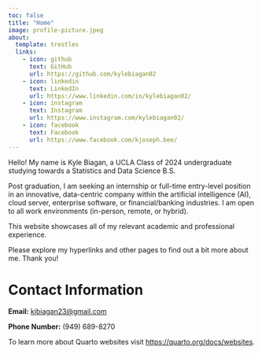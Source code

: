 ```yaml
---
toc: false
title: "Home"
image: profile-picture.jpeg
about:
  template: trestles
  links:
    - icon: github
      text: GitHub
      url: https://github.com/kylebiagan02
    - icon: linkedin
      text: LinkedIn
      url: https://www.linkedin.com/in/kylebiagan02/
    - icon: instagram
      text: Instagram
      url: https://www.instagram.com/kylebiagan02/
    - icon: facebook
      text: Facebook
      url: https://www.facebook.com/kjoseph.bee/
---
```


Hello! My name is Kyle Biagan, a UCLA Class of 2024 undergraduate studying towards a Statistics and Data Science B.S. 

Post graduation, I am seeking an internship or full-time entry-level position in an innovative, data-centric company within the artificial intelligence (AI), cloud server, enterprise software, or financial/banking industries. I am open to all work environments (in-person, remote, or hybrid).

This website showcases all of my relevant academic and professional experience.

Please explore my hyperlinks and other pages to find out a bit more about me. Thank you!

# Contact Information

**Email:** <kjbiagan23@gmail.com>

**Phone Number:** (949) 689-8270

To learn more about Quarto websites visit <https://quarto.org/docs/websites>.
